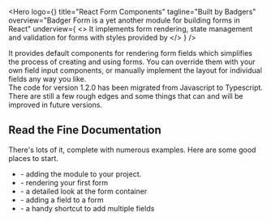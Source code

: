 
<Hero
  logo={<Badger className="badger-form"/>}
  title="React Form Components"
  tagline="Built by Badgers"
  overview="Badger Form is a yet another module for building forms in React"
  underview={
    <>
      It implements form rendering, state management and validation for
      forms with styles provided by <BadgerCSSLink/>
    </>
  }
/>

<div className="intro mar-t-8">
It provides default components for rendering form fields which
simplifies the process of creating and using forms.  You can override
them with your own field input components, or manually implement the
layout for individual fields any way you like.
</div>

<TSNotes title="Now With Added Typescript Goodness!">
The code for version 1.2.0 has been migrated from Javascript to Typescript.
There are still a few rough edges and some things that can and will be
improved in future versions.
</TSNotes>

## Read the Fine Documentation

There's lots of it, complete with numerous examples.  Here are some good
places to start.

<ul className="large pad-l-4 mar-b-8">
  <li>
    <Link to="/getting-started/installation" text="Installation"/> - adding the module to your project.
  </li>
  <li>
    <Link to="/tutorial/basic-form" text="A Basic Form"/> - rendering your first form
  </li>
  <li>
    <Link to="/form" text="The Form Component"/> - a detailed look at the form container
  </li>
  <li>
    <Link to="/field" text="The Field Component"/> - adding a field to a form
  </li>
  <li>
    <Link to="/fields" text="The Fields Component"/> - a handy shortcut to add multiple fields
  </li>
</ul>

<PeopleWhoShare/>

